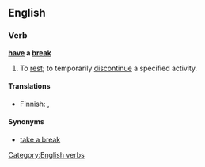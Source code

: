 ==English==

===Verb===
'''[[have]] a [[break]]'''

# To [[rest]]; to temporarily [[discontinue]] a specified activity.

====Translations====
{{trans-top}}
* Finnish: {{t+|fi|huilata}}, {{t|fi|huilia}}
{{trans-mid}}
{{trans-bottom}}

====Synonyms====
* [[take a break]]

[[Category:English verbs]]